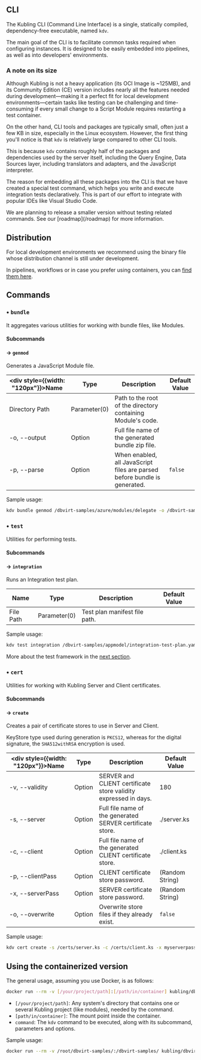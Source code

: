 
## CLI
The Kubling CLI (Command Line Interface) is a single, statically compiled, dependency-free executable, named `kdv`. 

The main goal of the CLI is to facilitate common tasks required when configuring instances. 
It is designed to be easily embedded into pipelines, as well as into developers' environments.

### A note on its size
Although Kubling is not a heavy application (its OCI Image is \~125MB), and its Community Edition (CE) version includes nearly all the features needed during 
development—making it a perfect fit for local development environments—certain tasks like testing can be challenging and time-consuming 
if every small change to a Script Module requires restarting a test container.

On the other hand, CLI tools and packages are typically small, often just a few KB in size, especially in the Linux ecosystem. 
However, the first thing you'll notice is that `kdv` is relatively large compared to other CLI tools. 

This is because `kdv` contains roughly half of the packages and dependencies used by the server itself, 
including the Query Engine, Data Sources layer, including translators and adapters, and the JavaScript interpreter.

The reason for embedding all these packages into the CLI is that we have created a special test command, which helps you write and execute integration tests declaratively. 
This is part of our effort to integrate with popular IDEs like Visual Studio Code.

<Callout type="info">
  We are planning to release a smaller version without testing related commands.
  See our [roadmap](/roadmap) for more information.
</Callout>

## Distribution
For local development environments we recommend using the binary file whose distribution channel is still under development.

In pipelines, workflows or in case you prefer using containers, you can [find them here](https://hub.docker.com/r/kubling/dbvirt-cli/tags).

## Commands

### &bull; `bundle`
It aggregates various utilities for working with bundle files, like Modules.

#### Subcommands
#### &rarr; `genmod`
Generates a JavaScript Module file.

| <div style={{width: "120px"}}>Name</div> | Type         | Description                                                               | Default Value |
|------------------------------------------|--------------|---------------------------------------------------------------------------|---------------|
| Directory Path                           | Parameter(0) | Path to the root of the directory containing Module's code.               |               |
| -o, --output                             | Option       | Full file name of the generated bundle zip file.                          |               |
| -p, --parse                              | Option       | When enabled, all JavaScript files are parsed before bundle is generated. | `false`       |

Sample usage:
```sh
kdv bundle genmod /dbvirt-samples/azure/modules/delegate -o /dbvirt-samples/azure/modules/azure-module-bundle.zip --parse
```

### &bull; `test`
Utilities for performing tests.

#### Subcommands
#### &rarr; `integration`
Runs an Integration test plan.

| Name         | Type         | Description                    | Default Value |
|--------------|--------------|--------------------------------|---------------|
| File Path    | Parameter(0) | Test plan manifest file path.  |               |

Sample usage:
```sh
kdv test integration /dbvirt-samples/appmodel/integration-test-plan.yaml
```

More about the test framework in the [next section](/CLI/test-framework).

### &bull; `cert`
Utilities for working with Kubling Server and Client certificates.

#### Subcommands
#### &rarr; `create`
Creates a pair of certificate stores to use in Server and Client.

KeyStore type used during generation is `PKCS12`, whereas for the digital signature, the `SHA512withRSA` encryption is used.

| <div style={{width: "120px"}}>Name</div> | Type   | Description                                                     | Default Value   |
|------------------------------------------|--------|-----------------------------------------------------------------|-----------------|
| -v, --validity                           | Option | SERVER and CLIENT certificate store validity expressed in days. | 180             |
| -s, --server                             | Option | Full file name of the generated SERVER certificate store.       | ./server.ks     |
| -c, --client                             | Option | Full file name of the generated CLIENT certificate store.       | ./client.ks     |
| -p, --clientPass                         | Option | CLIENT certificate store password.                              | (Random String) |
| -x, --serverPass                         | Option | SERVER certificate store password.                              | (Random String) |
| -o, --overwrite                          | Option | Overwrite store files if they already exist.                    | `false`         |

Sample usage:
```sh
kdv cert create -s /certs/server.ks -c /certs/client.ks -x myserverpass -p myclientpass -o
```

## Using the containerized version
The general usage, assuming you use Docker, is as follows:
```sh
docker run --rm -v [/your/project/path]:[/path/in/container] kubling/dbvirt-cli:latest [command] [subcommand] [params] [options]
```

- `[/your/project/path]`: Any system's directory that contains one or several Kubling project (like modules), needed by the command.
- `[path/in/container]`: The mount point inside the container.
- `command`: The `kdv` command to be executed, along with its subcommand, parameters and options.

Sample usage:
```sh copy
docker run --rm -v /root/dbvirt-samples/:/dbvirt-samples/ kubling/dbvirt-cli:latest bundle genmod /dbvirt-samples/azure/modules/delegate -o /dbvirt-samples/azure/modules/delegate/azure-module-bundle.zip
```
